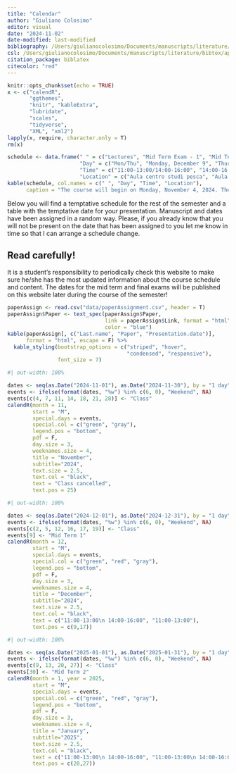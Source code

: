 ```yaml
---
title: "Calendar"
author: "Giuliano Colosimo"
editor: visual
date: "2024-11-02"
date-modified: last-modified
bibliography: /Users/giulianocolosimo/Documents/manuscripts/literature/bibtex/comprehensive_database.bib
csl: /Users/giulianocolosimo/Documents/manuscripts/literature/bibtex/apa_5th_edition.csl
citation_package: biblatex
citecolor: "red"
---
```


```r
knitr::opts_chunk$set(echo = TRUE)
x <- c("calendR",
       "ggthemes",
       "knitr", "kableExtra",
       "lubridate",
       "scales",
       "tidyverse",
       "XML", "xml2")
lapply(x, require, character.only = T)
rm(x)
```


```r
schedule <- data.frame(" " = c("Lectures", "Mid Term Exam - 1", "Mid Term Exam - 2", "Final exam"),
                       "Day" = c("Mon/Thu", "Monday, December 9", "Thursday, January 30 2025", "To be decided"),
                       "Time" = c("11:00-13:00/14:00-16:00", "14:00-16:00", "14:00-16:00", "To be decided"),
                       "Location" = c("Aula centro studi pesca", "Aula centro studi pesca","Aula centro studi pesca", "Aula centro studi pesca"))
kable(schedule, col.names = c(" ", "Day", "Time", "Location"),
      caption = "The course will begin on Monday, November 4, 2024. The tentative schedule for mid-terms and final exams will be updated throughout the course.")
```


Below you will find a temptative schedule for the rest of the semester and a table with the temptative date for your presentation. Manuscript and dates have been assigned in a random way. Please, if you already know that you will not be present on the date that has been assigned to you let me know in time so that I can arrange a schedule change.

::: callout-important
## Read carefully!

It is a student's responsibility to periodically check this website to make sure he/she has the most updated information about the course schedule and content. The dates for the mid term and final exams will be published on this website later during the course of the semester!
:::

```r
paperAssign <- read.csv("data/paperAssignment.csv", header = T)
paperAssign$Paper <- text_spec(paperAssign$Paper,
                               link = paperAssign$Link, format = "html",
                               color = "blue")
kable(paperAssign[, c("Last.name", "Paper", "Presentation.date")], 
      format = "html", escape = F) %>%
  kable_styling(bootstrap_options = c("striped", "hover", 
                                      "condensed", "responsive"),
                font_size = 7)
```



```r
#| out-width: 100%

dates <- seq(as.Date("2024-11-01"), as.Date("2024-11-30"), by = "1 day")
events <- ifelse(format(dates, "%w") %in% c(6, 0), "Weekend", NA)
events[c(4, 7, 11, 14, 18, 21, 28)] <- "Class"
calendR(month = 11,
        start = "M",
        special.days = events,
        special.col = c("green", "gray"),
        legend.pos = "bottom",
        pdf = F, 
        day.size = 3, 
        weeknames.size = 4, 
        title = "November",
        subtitle="2024",
        text.size = 2.5,              
        text.col = "black",
        text = "Class cancelled",
        text.pos = 25)
```

```r
#| out-width: 100%

dates <- seq(as.Date("2024-12-01"), as.Date("2024-12-31"), by = "1 day")
events <- ifelse(format(dates, "%w") %in% c(6, 0), "Weekend", NA)
events[c(2, 5, 12, 16, 17, 19)] <- "Class"
events[9] <- "Mid Term 1"
calendR(month = 12,
        start = "M",
        special.days = events,
        special.col = c("green", "red", "gray"),
        legend.pos = "bottom",
        pdf = F, 
        day.size = 3, 
        weeknames.size = 4, 
        title = "December",
        subtitle="2024",
        text.size = 2.5,              
        text.col = "black",
        text = c("11:00-13:00\n 14:00-16:00", "11:00-13:00"),
        text.pos = c(9,17))
```

```r
#| out-width: 100%

dates <- seq(as.Date("2025-01-01"), as.Date("2025-01-31"), by = "1 day")
events <- ifelse(format(dates, "%w") %in% c(6, 0), "Weekend", NA)
events[c(9, 13, 20, 27)] <- "Class"
events[30] <- "Mid Term 2"
calendR(month = 1, year = 2025,
        start = "M",
        special.days = events,
        special.col = c("green", "red", "gray"),
        legend.pos = "bottom",
        pdf = F, 
        day.size = 3, 
        weeknames.size = 4, 
        title = "January",
        subtitle="2025",
        text.size = 2.5,              
        text.col = "black",
        text = c("11:00-13:00\n 14:00-16:00", "11:00-13:00\n 14:00-16:00"),
        text.pos = c(20,27))
```